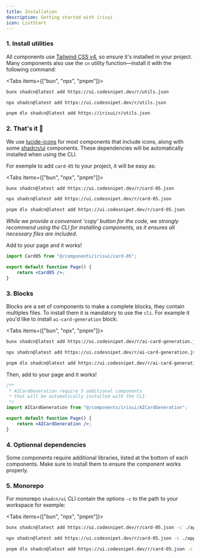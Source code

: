 ```yaml
---
title: Installation
description: Getting started with irisui
icon: ListStart
---
```


### 1. Install utilities


All components use [Tailwind CSS v4](https://tailwindcss.com/docs/installation/framework-guides/nextjs), so ensure it's installed in your project.
Many components also use the `cn` utility function—install it with the following command:

<Tabs items={["bun", "npx", "pnpm"]}>
 
```bash tab="bun"
bunx shadcn@latest add https://ui.codesnipet.dev/r/utils.json 
```
 
```bash tab="npx"
npx shadcn@latest add https://ui.codesnipet.dev/r/utils.json
```

```bash tab="pnpm"
pnpm dlx shadcn@latest add https://irisui/r/utils.json
```

</Tabs>

### 2. That's it 🎉

We use [lucide-icons](https://lucide.dev/guide/installation) for most components that include icons, along with some [shadcn/ui](https://ui.shadcn.com/) components. These dependencies will be automatically installed when using the CLI.

For exemple to add `card-05` to your project, it will be easy as:

<Tabs items={["bun", "npx", "pnpm"]}>
 
```bash tab="bun"
bunx shadcn@latest add https://ui.codesnipet.dev/r/card-05.json
```
 
```bash tab="npx"
npx shadcn@latest add https://ui.codesnipet.dev/r/card-05.json
```

```bash tab="pnpm"
pnpm dlx shadcn@latest add https://ui.codesnipet.dev/r/card-05.json
```

</Tabs>

_While we provide a convenient 'copy' button for the code, we strongly recommend using the CLI for installing components, as it ensures all necessary files are included._

Add to your page and it works!

```jsx
import Card05 from "@/components/irisui/card-05";

export default function Page() {
    return <Card05 />;
}
```


### 3. Blocks

Blocks are a set of components to make a complete blocks, they contain multiples files. To install them it is mandatory to use the `cli`. For example it you'd like to install `ai-card-generation` block:

<Tabs items={["bun", "npx", "pnpm"]}>
 
```bash tab="bun"
bunx shadcn@latest add https://ui.codesnipet.dev/r/ai-card-generation.json
```
 
```bash tab="npx"
npx shadcn@latest add https://ui.codesnipet.dev/r/ai-card-generation.json
```

```bash tab="pnpm"
pnpm dlx shadcn@latest add https://ui.codesnipet.dev/r/ai-card-generation.json
```

</Tabs>

Then, add to your page and it works!

```jsx
/**
 * AICardGeneration require 5 additional components
 * that will be automatically installed with the CLI.
 */
import AICardGeneration from "@/components/irisui/AICardGeneration";

export default function Page() {
    return <AICardGeneration />;
}
```

### 4. Optionnal dependencies

Some components require additional libraries, listed at the bottom of each components. Make sure to install them to ensure the component works properly.

### 5. Monorepo

For monorepo `shadcn/ui` CLI contain the options `-c` to the path to your workspace for exemple:

<Tabs items={["bun", "npx", "pnpm"]}>
 
```bash tab="bun"
bunx shadcn@latest add https://ui.codesnipet.dev/r/card-05.json -c ./apps/www
```
 
```bash tab="npx"
npx shadcn@latest add https://ui.codesnipet.dev/r/card-05.json -c ./apps/www
```

```bash tab="pnpm"
pnpm dlx shadcn@latest add https://ui.codesnipet.dev/r/card-05.json -c ./apps/www
```

</Tabs>
